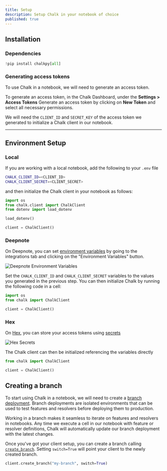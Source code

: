 ```yaml
---
title: Setup
description: Setup Chalk in your notebook of choice
published: true
---
```




## Installation

### Dependencies

```python notebook.ipynb
!pip install chalkpy[all]
```

### Generating access tokens

To use Chalk in a notebook, we will need to generate an access token.

To generate an access token, in the Chalk Dashboard, under the **Settings > Access Tokens**
Generate an access token by clicking on **New Token** and select all necessary permissions.

We will need the `CLIENT_ID` and `SECRET_KEY` of the access token we generated to initialize
a Chalk client in our notebook.

---

## Environment Setup
### Local

If you are working with a local notebook, add the following to your `.env` file

```bash
CHALK_CLIENT_ID=<CLIENT_ID>
CHALK_CLIENT_SECRET=<CLIENT_SECRET>
```

and then initialize the Chalk client in your notebook as follows:

```python notebook.ipynb
import os
from chalk.client import ChalkClient
from dotenv import load_dotenv

load_dotenv()

client = ChalkClient()
```

### Deepnote

On Deepnote, you can set [environment variables](https://deepnote.com/docs/environment-variables) by going to the
integrations tab and clicking on the "Environment Variables" button.

![Deepnote Environment Variables](/img/DeepnoteEnvVar.png)

Set the `CHALK_CLIENT_ID` and `CHALK_CLIENT_SECRET` variables to the values you generated in the previous step.
You can then initialize Chalk by running the following code in a cell:

```python notebook.ipynb
import os
from chalk import ChalkClient

client = ChalkClient()
```

### Hex

On [Hex](https://hex.tech), you can store your access tokens using [secrets](https://learn.hex.tech/docs/environment-configuration/environment-views#secrets)

![Hex Secrets](/img/HexSecrets.png)

The Chalk client can then be initialized referencing the variables directly

```python notebook.ipynb
from chalk import ChalkClient

client = ChalkClient()
```

## Creating a branch

To start using Chalk in a notebook, we will need to create a [branch deployment](/docs/branches).
Branch deployments are isolated environments that can be used to test features and resolvers before deploying them to production.

Working in a branch makes it seamless to iterate on features and resolvers in notebooks.
Any time we execute a cell in our notebook with feature or resolver definitions,
Chalk will automatically update our branch deployment with the latest changes.

Once you've got your client setup, you can create a branch calling [`create_branch`](/api-docs#ChalkClient.create_branch).
Setting `switch=True` will point your client to the newly created branch.

```python notebook.ipynb
client.create_branch("my-branch", switch=True)
```
